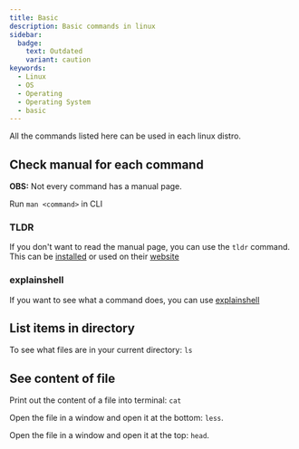 ```yaml
---
title: Basic
description: Basic commands in linux
sidebar:
  badge:
    text: Outdated
    variant: caution
keywords:
  - Linux
  - OS
  - Operating
  - Operating System
  - basic
---
```


All the commands listed here can be used in each linux distro.

## Check manual for each command

**OBS:** Not every command has a manual page.

Run `man <command>` in CLI

### TLDR

If you don't want to read the manual page, you can use the `tldr` command. This can be [installed](https://github.com/tldr-pages/tldr) or used on their [website](https://tldr.inbrowser.app/)

### explainshell

If you want to see what a command does, you can use [explainshell](https://explainshell.com)

## List items in directory

To see what files are in your current directory: `ls`

## See content of file

Print out the content of a file into terminal: `cat`

Open the file in a window and open it at the bottom: `less`.

Open the file in a window and open it at the top: `head`.
